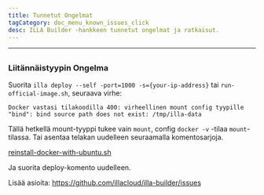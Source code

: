 ```yaml
---
title: Tunnetut Ongelmat
tagCategory: doc_menu_known_issues_click
desc: ILLA Builder -hankkeen tunnetut ongelmat ja ratkaisut.
---
```


* * *

## <Heading hidden>Tunnetut kysymykset</Heading>

### Liitännäistyypin Ongelma

Suorita `illa deploy --self -port=1000 -s={your-ip-address}` tai `run-official-image.sh`, seuraava virhe:

`Docker vastasi tilakoodilla 400: virheellinen mount config tyypille "bind": bind source path does not exist: /tmp/illa-data`

Tällä hetkellä mount-tyyppi tukee vain `mount`, config `docker -v` -tilaa `mount`-tilassa. Tai asentaa telakan uudelleen seuraamalla komentosarjoja.

[reinstall-docker-with-ubuntu.sh](https://github.com/illacloud/deploy-illa-manually/blob/main/utils/reinstall-docker-with-ubuntu.sh)

Ja suorita deploy-komento uudelleen.

Lisää asioita: https://github.com/illacloud/illa-builder/issues
